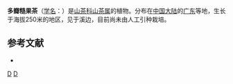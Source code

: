 {{Speciesbox 
| taxon = Camellia polypetala
| authority = Chang Tax.
}}

'''多瓣糙果茶'''（[[学名|学名]]：{{lang|la|''Camellia polypetala''}}）是[[山茶科|山茶科]][[山茶属|山茶属]]的植物。分布在[[中国大陆|中国大陆]]的[[广东|广东]]等地，生长于海拔250米的地区，见于溪边，目前尚未由人工引种栽培。

== 参考文献 ==
<div class="references-small">
* {{cite web| url =http://www.bioinfo.cn/db05/KmzwSpecies.php?action=view&id=28836| title =多瓣糙果茶| work =《中国高等植物数据库全库》| publisher =中国科学院微生物研究所| author =昆明植物研究所| accessdate =2009-02-26}}{{dead link|date=2017年12月 |bot=InternetArchiveBot |fix-attempted=yes }}
</div>
{{Taxonbar|from=Q10932817}}

[[Category:山茶属|D]]
[[Category:广东植物|D]]